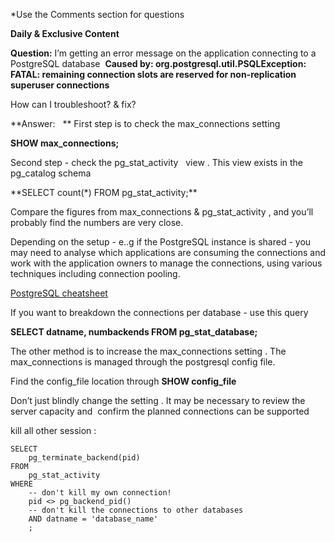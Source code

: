 *Use the Comments section for questions

**Daily & Exclusive Content**

**Question:** I'm getting an error message on the application connecting to a PostgreSQL database  **Caused by: org.postgresql.util.PSQLException: FATAL: remaining connection slots are reserved for non-replication superuser connections**

How can I troubleshoot? & fix?

\*\*Answer:   \*\* First step is to check the max_connections setting

**SHOW max_connections;**

Second step - check the pg\_stat\_activity   view . This view exists in the pg_catalog schema

**SELECT count(*) FROM pg\_stat\_activity;**

Compare the figures from max\_connections & pg\_stat_activity , and you'll probably find the numbers are very close.

Depending on the setup - e..g if the PostgreSQL instance is shared - you may need to analyse which applications are consuming the connections and work with the application owners to manage the connections, using various techniques including connection pooling.

[PostgreSQL cheatsheet](https://www.dba-ninja.com/2018/10/postgresql-cheatsheet.html)

If you want to breakdown the connections per database - use this query

**SELECT datname, numbackends FROM pg\_stat\_database;**

The other method is to increase the max\_connections setting . The max\_connections is managed through the postgresql config file.

Find the config_file location through **SHOW config_file**

Don't just blindly change the setting . It may be necessary to review the server capacity and  confirm the planned connections can be supported

kill all other session :

```
SELECT 
    pg_terminate_backend(pid) 
FROM 
    pg_stat_activity 
WHERE 
    -- don't kill my own connection!
    pid <> pg_backend_pid()
    -- don't kill the connections to other databases
    AND datname = 'database_name'
    ;
```